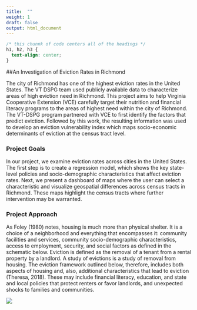 ```yaml
---
title:  ""
weight: 1
draft: false
output: html_document
---
```

```css
/* this chunnk of code centers all of the headings */
h1, h2, h3 {
  text-align: center;
}
```

##An Investigation of Eviction Rates in Richmond

The city of Richmond has one of the highest eviction rates in the United States. The VT DSPG team used publicly available data to characterize areas of high eviction need in Richmond. This project aims to help Virginia Cooperative Extension (VCE) carefully target their nutrition and financial literacy programs to the areas of highest need within the city of Richmond. The VT-DSPG program partnered with VCE to first identify the factors that predict eviction. Followed by this work, the resulting information was used to develop an eviction vulnerability index which maps socio-economic determinants of eviction at the census tract level.


### Project Goals


In our project, we examine eviction rates across cities in the United States. The first step is to create a regression model, which shows the key state-level policies and socio-demographic characteristics that affect eviction rates. Next, we present a dashboard of maps where the user can select a characteristic and visualize geospatial differences across census tracts in Richmond. These maps highlight the census tracts where further intervention may be warranted. 


### Project Approach


As Foley (1980) notes, housing is much more than physical shelter. It is a choice of a neighborhood and everything that encompasses it: community facilities and services, community socio-demographic characteristics, access to employment, security, and social factors as defined in the schematic below. Eviction is defined as the removal of a tenant from a rental property by a landlord. A study of evictions is a study of removal from housing. The eviction framework outlined below, therefore, includes both aspects of housing and, also, additional characteristics that lead to eviction (Theresa, 2018). These may include financial literacy, education, and state and local policies that protect renters or favor landlords, and unexpected shocks to families and communities.

 ![](ev_fr.png)
